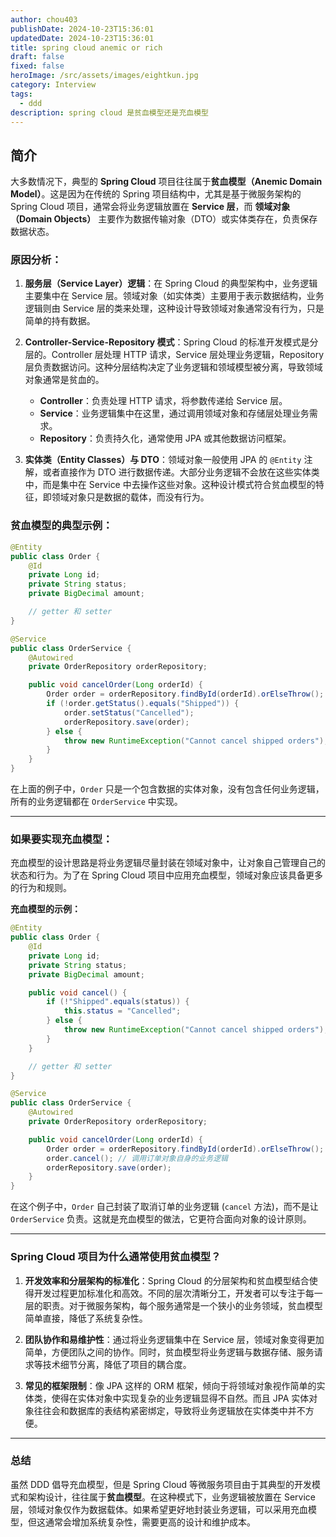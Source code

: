 ```yaml
---
author: chou403
publishDate: 2024-10-23T15:36:01
updatedDate: 2024-10-23T15:36:01
title: spring cloud anemic or rich
draft: false
fixed: false
heroImage: /src/assets/images/eightkun.jpg
category: Interview
tags:
  - ddd
description: spring cloud 是贫血模型还是充血模型
---
```


## 简介

大多数情况下，典型的 **Spring Cloud** 项目往往属于**贫血模型（Anemic Domain Model）**。这是因为在传统的 Spring 项目结构中，尤其是基于微服务架构的 Spring Cloud 项目，通常会将业务逻辑放置在 **Service 层**，而 **领域对象（Domain Objects）** 主要作为数据传输对象（DTO）或实体类存在，负责保存数据状态。

### 原因分析：

1. **服务层（Service Layer）逻辑**：在 Spring Cloud 的典型架构中，业务逻辑主要集中在 Service 层。领域对象（如实体类）主要用于表示数据结构，业务逻辑则由 Service 层的类来处理，这种设计导致领域对象通常没有行为，只是简单的持有数据。

2. **Controller-Service-Repository 模式**：Spring Cloud 的标准开发模式是分层的。Controller 层处理 HTTP 请求，Service 层处理业务逻辑，Repository 层负责数据访问。这种分层结构决定了业务逻辑和领域模型被分离，导致领域对象通常是贫血的。

   - **Controller**：负责处理 HTTP 请求，将参数传递给 Service 层。
   - **Service**：业务逻辑集中在这里，通过调用领域对象和存储层处理业务需求。
   - **Repository**：负责持久化，通常使用 JPA 或其他数据访问框架。

3. **实体类（Entity Classes）与 DTO**：领域对象一般使用 JPA 的 `@Entity` 注解，或者直接作为 DTO 进行数据传递。大部分业务逻辑不会放在这些实体类中，而是集中在 Service 中去操作这些对象。这种设计模式符合贫血模型的特征，即领域对象只是数据的载体，而没有行为。

### 贫血模型的典型示例：

```java
@Entity
public class Order {
    @Id
    private Long id;
    private String status;
    private BigDecimal amount;

    // getter 和 setter
}

@Service
public class OrderService {
    @Autowired
    private OrderRepository orderRepository;

    public void cancelOrder(Long orderId) {
        Order order = orderRepository.findById(orderId).orElseThrow();
        if (!order.getStatus().equals("Shipped")) {
            order.setStatus("Cancelled");
            orderRepository.save(order);
        } else {
            throw new RuntimeException("Cannot cancel shipped orders");
        }
    }
}
```

在上面的例子中，`Order` 只是一个包含数据的实体对象，没有包含任何业务逻辑，所有的业务逻辑都在 `OrderService` 中实现。

---

### 如果要实现充血模型：

充血模型的设计思路是将业务逻辑尽量封装在领域对象中，让对象自己管理自己的状态和行为。为了在 Spring Cloud 项目中应用充血模型，领域对象应该具备更多的行为和规则。

**充血模型的示例：**

```java
@Entity
public class Order {
    @Id
    private Long id;
    private String status;
    private BigDecimal amount;

    public void cancel() {
        if (!"Shipped".equals(status)) {
            this.status = "Cancelled";
        } else {
            throw new RuntimeException("Cannot cancel shipped orders");
        }
    }

    // getter 和 setter
}

@Service
public class OrderService {
    @Autowired
    private OrderRepository orderRepository;

    public void cancelOrder(Long orderId) {
        Order order = orderRepository.findById(orderId).orElseThrow();
        order.cancel(); // 调用订单对象自身的业务逻辑
        orderRepository.save(order);
    }
}
```

在这个例子中，`Order` 自己封装了取消订单的业务逻辑 (`cancel` 方法)，而不是让 `OrderService` 负责。这就是充血模型的做法，它更符合面向对象的设计原则。

---

### Spring Cloud 项目为什么通常使用贫血模型？

1. **开发效率和分层架构的标准化**：Spring Cloud 的分层架构和贫血模型结合使得开发过程更加标准化和高效。不同的层次清晰分工，开发者可以专注于每一层的职责。对于微服务架构，每个服务通常是一个狭小的业务领域，贫血模型简单直接，降低了系统复杂性。

2. **团队协作和易维护性**：通过将业务逻辑集中在 Service 层，领域对象变得更加简单，方便团队之间的协作。同时，贫血模型将业务逻辑与数据存储、服务请求等技术细节分离，降低了项目的耦合度。

3. **常见的框架限制**：像 JPA 这样的 ORM 框架，倾向于将领域对象视作简单的实体类，使得在实体对象中实现复杂的业务逻辑显得不自然。而且 JPA 实体对象往往会和数据库的表结构紧密绑定，导致将业务逻辑放在实体类中并不方便。

---

### 总结

虽然 DDD 倡导充血模型，但是 Spring Cloud 等微服务项目由于其典型的开发模式和架构设计，往往属于**贫血模型**。在这种模式下，业务逻辑被放置在 Service 层，领域对象仅作为数据载体。如果希望更好地封装业务逻辑，可以采用充血模型，但这通常会增加系统复杂性，需要更高的设计和维护成本。
